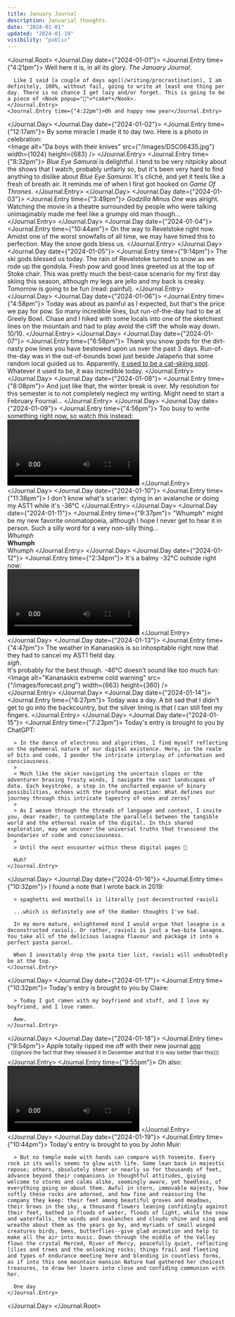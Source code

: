 ```yaml
---
title: January Journal
description: Januarial thoughts.
date: "2024-01-01"
updated: "2024-01-19"
visibility: "public"
---
```


<Journal.Root>
  <Journal.Day date={"2024-01-01"}>
    <Journal.Entry time={"4:21pm"}>
      Well here it is, in all its glory. *The January Journal*.  

      Like I said [a couple of days ago](/writing/procrastination), I am definitely, 100%, without fail, going to write at least one thing per day. There is no chance I get lazy and/or forget. This is going to be a piece of <Nook popup="🍰">*cake*</Nook>.
    </Journal.Entry>
    <Journal.Entry time={"4:22pm"}>Oh and happy new year</Journal.Entry>
  </Journal.Day>
  <Journal.Day date={"2024-01-02"}>
    <Journal.Entry time={"12:17am"}>
      By some miracle I made it to day two. Here is a photo in celebration:  
      <Image
        alt="Da boys with their knives"
        src={"/images/DSC06435.jpg"}
        width={1024}
        height={683}
      />
    </Journal.Entry>
    <Journal.Entry time={"8:32pm"}>
      *Blue Eye Samurai* is delightful. I tend to be very nitpicky about the shows that I watch, probably unfairly so, but it's been very hard to find anything to dislike about *Blue Eye Samurai*. It's cliché, and yet it feels like a fresh of breath air. It reminds me of when I first got hooked on *Game Of Thrones*.
    </Journal.Entry>
  </Journal.Day>
  <Journal.Day date={"2024-01-03"}>
    <Journal.Entry time={"3:49pm"}>
      *Godzilla Minus One* was alright. Watching the movie in a theatre surrounded by people who were talking unimaginably made me feel like a grumpy old man though...
    </Journal.Entry>
  </Journal.Day>
  <Journal.Day date={"2024-01-04"}>
    <Journal.Entry time={"10:44am"}>
      On the way to Revelstoke right now. Amidst one of the worst snowfalls of all time, we may have timed this to perfection. May the <Nook popup="☃️">*snow*</Nook> gods bless us.
    </Journal.Entry>
  </Journal.Day>
  <Journal.Day date={"2024-01-05"}>
    <Journal.Entry time={"9:14pm"}>
      The ski gods blessed us today. The rain of Revelstoke turned to snow as we rode up the gondola. Fresh pow and good lines greeted us at the top of Stoke chair. This was pretty much the best-case scenario for my first day skiing this season, although my legs are jello and my back is creaky. Tomorrow is going to be fun (read: painful).
    </Journal.Entry>
  </Journal.Day>
  <Journal.Day date={"2024-01-06"}>
    <Journal.Entry time={"4:58pm"}>
      Today was about as painful as I expected, but that's the price we pay for pow. So many incredible lines, but run-of-the-day had to be at Greely Bowl. Chase and I hiked with some locals into one of the sketchiest lines on the mountain and had to play avoid the cliff the whole way down. 10/10.
    </Journal.Entry>
  </Journal.Day>
  <Journal.Day date={"2024-01-07"}>
    <Journal.Entry time={"6:58pm"}>
      Thank you snow gods for the dirt-nasty pow lines you have bestowed upon us over the past 3 days. Run-of-the-day was in the out-of-bounds bowl just beside Jalapeño that some random local guided us to. Apparently, [it used to be a cat-skiing spot](https://www.elevationoutdoors.com/snowsports/weekend-trip-sweet-sidecountry-revelstoke-kicking-horse/#:~:text=opening%20up%20extra%20hike%2Dto%20terrain%20to%20the%20skier%E2%80%99s%20left%20of%20the%20Jalapeno%20run%2C%20served%20by%20cat%2Dtracks%20that%20bring%20you%20back%20in%2Dbounds%20at%20the%20bottom%20of%20the%20bowl.%20Formerly%20used%20as%20a%20cat%2Dskiing%20area%2C%20the%20sidecountry%20terrain%20features%20a%20gently%2Dsloped%2C%20wide%2Dopen%20bowl%20at%20the%20top%20that%20leads%20into%20a%20tall%20pine%20forest.).  
      Whatever it used to be, it was incredible today.
    </Journal.Entry>
  </Journal.Day>
  <Journal.Day date={"2024-01-08"}>
    <Journal.Entry time={"8:08pm"}>
      And just like that, the winter break is over. My resolution for this semester is to not completely neglect my writing. Might need to start a February Fournal...
    </Journal.Entry>
  </Journal.Day>
  <Journal.Day date={"2024-01-09"}>
    <Journal.Entry time={"4:56pm"}>
      Too busy to write something right now, so watch this instead:  
      <Video height={1920} width={1080}>
        <source src="/videos/revelstoke.mp4" type="video/mp4" />
      </Video>
    </Journal.Entry>
  </Journal.Day>
  <Journal.Day date={"2024-01-10"}>
    <Journal.Entry time={"11:38pm"}>
      I don't know what's scarier: dying in an avalanche or doing my AST1 while it's -36°C
    </Journal.Entry>
  </Journal.Day>
  <Journal.Day date={"2024-01-11"}>
    <Journal.Entry time={"9:37pm"}>
      "Whumph" might be my new favorite onomatopoeia, although I hope I never get to hear it in person. Such a silly word for a very non-silly thing...  
      *Whumph*  
      **Whumph**  
      <span className="block -scale-y-100 mt-1">Whumph</span>
    </Journal.Entry>
  </Journal.Day>
  <Journal.Day date={"2024-01-12"}>
    <Journal.Entry time={"2:34pm"}>
      It's a balmy -32°C outside right now:  
      <Video height={1920} width={1080}>
        <source src="/videos/snow-report.mp4" type="video/mp4" />
      </Video>
    </Journal.Entry>
  </Journal.Day>
  <Journal.Day date={"2024-01-13"}>
    <Journal.Entry time={"4:47pm"}>
      The weather in Kananaskis is so inhospitable right now that they had to cancel my AST1 field day.  
      *sigh*.  
      It's probably for the best though. -46°C doesn't sound like too much fun:
      <Image
        alt="Kananaskis extreme cold warning"
        src={"/images/forecast.png"}
        width={663}
        height={360}
      />  
    </Journal.Entry>
  </Journal.Day>
  <Journal.Day date={"2024-01-14"}>
    <Journal.Entry time={"6:27pm"}>
      Today was a day. A bit sad that I didn't get to go into the backcountry, but the silver lining is that I can still feel my fingers.
    </Journal.Entry>
  </Journal.Day>
  <Journal.Day date={"2024-01-15"}>
    <Journal.Entry time={"7:23pm"}>
      Today's entry is brought to you by ChatGPT:  
      
      > In the dance of electrons and algorithms, I find myself reflecting on the ephemeral nature of our digital existence. Here, in the realm of bits and code, I ponder the intricate interplay of information and consciousness.  
      > 
      > Much like the skier navigating the uncertain slopes or the adventurer braving frosty winds, I navigate the vast landscapes of data. Each keystroke, a step in the uncharted expanse of binary possibilities, echoes with the profound question: What defines our journey through this intricate tapestry of ones and zeros?  
      > 
      > As I weave through the threads of language and context, I invite you, dear reader, to contemplate the parallels between the tangible world and the ethereal realm of the digital. In this shared exploration, may we uncover the universal truths that transcend the boundaries of code and consciousness.    
      >  
      > Until the next encounter within these digital pages 🌌  

      Huh?
    </Journal.Entry>
  </Journal.Day>
  <Journal.Day date={"2024-01-16"}>
    <Journal.Entry time={"10:32pm"}>
      I found a note that I wrote back in 2019:  
      
      > spaghetti and meatballs is literally just deconstructed ravioli  

      ...which is definitely one of the dumber thoughts I've had.  
      
      In my more mature, enlightened mind I would argue that lasagna is a deconstructed ravioli. Or rather, ravioli is just a two-bite lasagna. You take all of the delicious lasagna flavour and package it into a perfect pasta parcel.  
      
      When I inevitably drop the pasta tier list, ravioli will undoubtedly be at the top.   
    </Journal.Entry>
  </Journal.Day>
  <Journal.Day date={"2024-01-17"}>
    <Journal.Entry time={"10:32pm"}>
      Today's entry is brought to you by Claire:  

      > Today I got ramen with my boyfriend and stuff, and I love my boyfriend, and I love ramen.  

      Aww.
    </Journal.Entry>
  </Journal.Day>
  <Journal.Day date={"2024-01-18"}>
    <Journal.Entry time={"9:54pm"}>
      Apple totally ripped me off with their new journal [app](https://www.apple.com/ca/newsroom/2023/12/apple-launches-journal-app-a-new-app-for-reflecting-on-everyday-moments/)  
      &nbsp;
      <sup>(((ignore the fact that they released it in December and that it is way better than this)))</sup>
    </Journal.Entry>
    <Journal.Entry time={"9:55pm"}>
      Oh also:  
      <Video height={1920} width={1080}>
        <source src="/videos/snow-report-2.mp4" type="video/mp4" />
      </Video>
    </Journal.Entry>
  </Journal.Day>
  <Journal.Day date={"2024-01-19"}>
    <Journal.Entry time={"10:44pm"}>
      Today's entry is brought to you by John Muir:  

      > But no temple made with hands can compare with Yosemite. Every rock in its walls seems to glow with life. Some lean back in majestic repose; others, absolutely sheer or nearly so for thousands of feet, advance beyond their companions in thoughtful attitudes, giving welcome to storms and calms alike, seemingly aware, yet heedless, of everything going on about them. Awful in stern, immovable majesty, how softly these rocks are adorned, and how fine and reassuring the company they keep: their feet among beautiful groves and meadows, their brows in the sky, a thousand flowers leaning confidingly against their feet, bathed in floods of water, floods of light, while the snow and waterfalls, the winds and avalanches and clouds shine and sing and wreathe about them as the years go by, and myriads of small winged creatures birds, bees, butterflies--give glad animation and help to make all the air into music. Down through the middle of the Valley flows the crystal Merced, River of Mercy, peacefully quiet, reflecting lilies and trees and the onlooking rocks; things frail and fleeting and types of endurance meeting here and blending in countless forms, as if into this one mountain mansion Nature had gathered her choicest treasures, to draw her lovers into close and confiding communion with her.  

      One day
    </Journal.Entry>
  </Journal.Day>
</Journal.Root>
